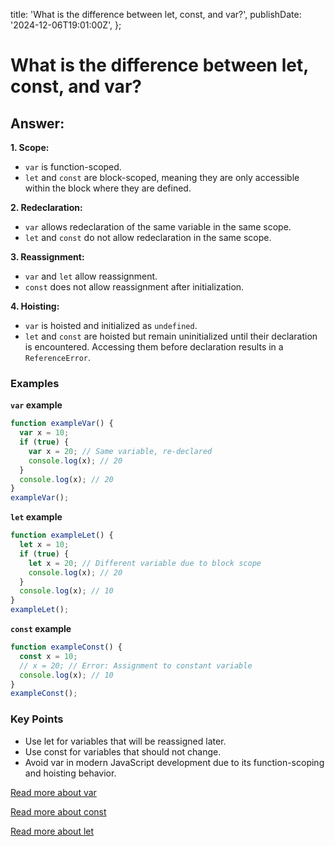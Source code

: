   title: 'What is the difference between let, const, and var?',
  publishDate: '2024-12-06T19:01:00Z',
};

# What is the difference between let, const, and var?

## Answer:

**1. Scope:**

- `var` is function-scoped.
- `let` and `const` are block-scoped, meaning they are only accessible within the block where they are defined.

**2. Redeclaration:**

- `var` allows redeclaration of the same variable in the same scope.
- `let` and `const` do not allow redeclaration in the same scope.

**3. Reassignment:**

- `var` and `let` allow reassignment.
- `const` does not allow reassignment after initialization.

**4. Hoisting:**

- `var` is hoisted and initialized as `undefined`.
- `let` and `const` are hoisted but remain uninitialized until their declaration is encountered. Accessing them before declaration results in a `ReferenceError`.

### Examples

**`var` example**

```javascript
function exampleVar() {
  var x = 10;
  if (true) {
    var x = 20; // Same variable, re-declared
    console.log(x); // 20
  }
  console.log(x); // 20
}
exampleVar();
```

**`let` example**

```javascript
function exampleLet() {
  let x = 10;
  if (true) {
    let x = 20; // Different variable due to block scope
    console.log(x); // 20
  }
  console.log(x); // 10
}
exampleLet();
```

**`const` example**

```javascript
function exampleConst() {
  const x = 10;
  // x = 20; // Error: Assignment to constant variable
  console.log(x); // 10
}
exampleConst();
```

### Key Points

- Use let for variables that will be reassigned later.
- Use const for variables that should not change.
- Avoid var in modern JavaScript development due to its function-scoping and hoisting behavior.

[Read more about var](https://developer.mozilla.org/docs/Web/JavaScript/Reference/Statements/var)

[Read more about const](https://developer.mozilla.org/docs/Web/JavaScript/Reference/Statements/const)

[Read more about let](https://developer.mozilla.org/docs/Web/JavaScript/Reference/Statements/let)
